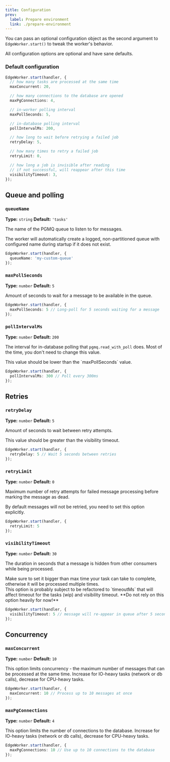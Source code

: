 ```yaml
---
title: Configuration
prev:
  label: Prepare environment
  link: ./prepare-environment
---
```



You can pass an optional configuration object as the second argument to `EdgeWorker.start()`
to tweak the worker's behavior.

<Aside title="Zero configuration needed" type="tip">
All configuration options are optional and have sane defaults.
</Aside>

### Default configuration

```typescript
EdgeWorker.start(handler, {
  // how many tasks are processed at the same time
  maxConcurrent: 20,

  // how many connections to the database are opened
  maxPgConnections: 4,

  // in-worker polling interval
  maxPollSeconds: 5,

  // in-database polling interval
  pollIntervalMs: 200,

  // how long to wait before retrying a failed job
  retryDelay: 5,

  // how many times to retry a failed job
  retryLimit: 0,

  // how long a job is invisible after reading
  // if not successful, will reappear after this time
  visibilityTimeout: 3,
});
```

## Queue and polling

### `queueName`
**Type:** `string`
**Default:** `'tasks'`

The name of the PGMQ queue to listen to for messages.

<Aside title="You don't need to create queues manually" type="tip">
The worker will automatically create a logged, non-partitioned queue
with configured name during startup if it does not exist.
</Aside>

```ts
EdgeWorker.start(handler, {
  queueName: 'my-custom-queue'
});
```

### `maxPollSeconds`
**Type:** `number`
**Default:** `5`

Amount of seconds to wait for a message to be available in the queue.

```ts
EdgeWorker.start(handler, {
  maxPollSeconds: 5 // Long-poll for 5 seconds waiting for a message
});
```

### `pollIntervalMs`
**Type:** `number`
**Default:** `200`

The interval for in-database polling that `pgmq.read_with_poll` does.
Most of the time, you don't need to change this value.

<Aside type="caution">
  This value should be lower than the `maxPollSeconds` value.
</Aside>


```ts
EdgeWorker.start(handler, {
  pollIntervalMs: 300 // Poll every 300ms
});
```

## Retries

### `retryDelay`
**Type:** `number`
**Default:** `5`

Amount of seconds to wait between retry attempts.

<Aside type="caution">
  This value should be greater than the visibility timeout.
</Aside>

```ts
EdgeWorker.start(handler, {
  retryDelay: 5 // Wait 5 seconds between retries
});
```


### `retryLimit`
**Type:** `number`
**Default:** `0`

Maximum number of retry attempts for failed message processing before marking the message as dead.

<Aside title="No retries by default!" type="danger">
By default messages will not be retried, you need to set this option explicitly.
</Aside>

```ts
EdgeWorker.start(handler, {
  retryLimit: 5
});
```

### `visibilityTimeout`
**Type:** `number`
**Default:** `30`

The duration in seconds that a message is hidden from other consumers while being processed.

<Aside title="Timeouts" type="caution">
Make sure to set it bigger than max time your task can take to complete, otherwise
it will be processed multiple times.
</Aside>

<Aside title="Work-in-Progress" type="danger">
This option is probably subject to be refactored to `timeoutMs` that will
affect timeout for the tasks (wip) and visibility timeout.
**Do not rely on this option heavily for now!**
</Aside>

```ts
EdgeWorker.start(handler, {
  visibilityTimeout: 5 // message will re-appear in queue after 5 seconds if not processed
});
```

## Concurrency

### `maxConcurrent`
**Type:** `number`
**Default:** `10`

This option limits concurrency - the maximum number of messages that can be processed at the same time.
Increase for IO-heavy tasks (network or db calls), decrease for CPU-heavy tasks.

```ts
EdgeWorker.start(handler, {
  maxConcurrent: 10 // Process up to 10 messages at once
});
```

### `maxPgConnections`
**Type:** `number`
**Default:** `4`

This option limits the number of connections to the database.
Increase for IO-heavy tasks (network or db calls), decrease for CPU-heavy tasks.

```ts
EdgeWorker.start(handler, {
  maxPgConnections: 10 // Use up to 10 connections to the database
});
